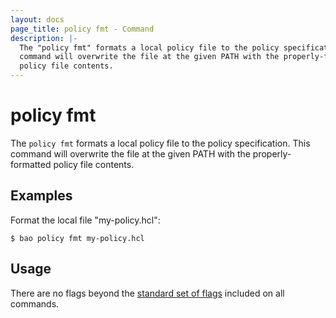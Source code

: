 ```yaml
---
layout: docs
page_title: policy fmt - Command
description: |-
  The "policy fmt" formats a local policy file to the policy specification. This
  command will overwrite the file at the given PATH with the properly-formatted
  policy file contents.
---
```


# policy fmt

The `policy fmt` formats a local policy file to the policy specification. This
command will overwrite the file at the given PATH with the properly-formatted
policy file contents.

## Examples

Format the local file "my-policy.hcl":

```shell-session
$ bao policy fmt my-policy.hcl
```

## Usage

There are no flags beyond the [standard set of flags](/vault/docs/commands)
included on all commands.
